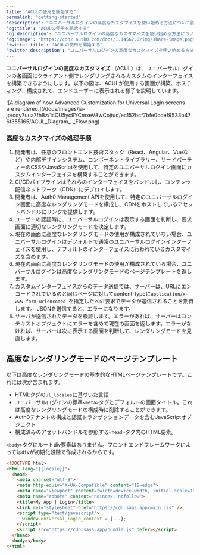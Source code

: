 ```yaml
---
title: "ACULの使用を開始する"
permalink: "getting-started"
'description': "ユニバーサルログインの高度なカスタマイズを使い始める方法について説明します。"
'og:title': "ACULの使用を開始する"
'og:description': "ユニバーサルログインの高度なカスタマイズを使い始める方法について説明します。"
'og:image': "https://cdn2.auth0.com/docs/1.14567.0/img/share-image.png"
'twitter:title': "ACULの使用を開始する"
'twitter:description': "ユニバーサルログインの高度なカスタマイズを使い始める方法について説明します。"
---
```


**ユニバーサルログインの高度なカスタマイズ** （ACUL）は、ユニバーサルログインの各画面にクライアント側でレンダリングされるカスタムのインターフェイスを構築できるようにします。以下の図は、ACULが使用する画面が構築、ホスティング、構成されて、エンドユーザーに表示される様子を説明しています。

<Frame>![A diagram of how Advanced Customization for Universal Login screens are rendered.](/docs/images/ja-jp/cdy7uua7fh8z/1cCU5yc9YCmxeV8wCojtud/ec152bcf7bfe0cdef9533b476f355165/ACUL_Diagram_-_Flow.png)</Frame>

### 高度なカスタマイズの処理手順

1. 開発者は、任意のフロントエンド技術スタック（React、Angular、Vueなど）や内部デザインシステム、コンポーネントライブラリー、サードパーティーのCSSやJavaScriptを使用して、特定のユニバーサルログイン画面にカスタムインターフェイスを構築することができます。
2. CI/CDパイプラインはそれらのインターフェイスをバンドルし、コンテンツ配信ネットワーク（CDN）にデプロイします。
3. 開発者は、Auth0 Management APIを使用して、特定のユニバーサルログイン画面に高度なレンダリングモードを構成し、CDNをホストしているアセットバンドルにリンクを提供します。
4. ユーザーの認証時に、ユニバーサルログインは表示する画面を判断し、要求画面に適切なレンダリングモードを決定します。
5. 現在の画面に高度なレンダリングモードの使用が構成されていない場合、ユニバーサルログインはデフォルトで通常のユニバーサルログインインターフェイスを使用し、デフォルトのインターフェイスに行われているカスタマイズを含めます。
6. 現在の画面に高度なレンダリングモードの使用が構成されている場合、ユニバーサルログインは高度なレンダリングモードのページテンプレートを返します。
7. カスタムインターフェイスからのデータ送信では、サーバーは、URLにエンコードされているのと同じページに対してcontent-typeに`application/x-www-form-urlencoded.`を指定した`POST`要求でデータが送信されることを期待します。 JSONを送信すると、エラーになります。
8. サーバが送信されたデータを検証します。エラーがあれば、サーバーはコンテキストオブジェクトにエラーを含めて現在の画面を返します。エラーがなければ、サーバーは次に表示する画面を判断して、レンダリングモードを見直します。

## 高度なレンダリングモードのページテンプレート

以下は高度なレンダリングモードの基本的なHTMLページテンプレートです。これには次が含まれます。

* HTMLタグの`ul_locales`に基づいた言語
* ユニバーサルログインの標準`<meta>`タグとデフォルトの画面タイトル。これは高度なレンダリングモードの構成時に削除することができます。
* Auth0テナントの構成と認証トランザクションデータを含むJavaScriptオブジェクト
* 構成済みのアセットバンドルを参照する`<head>`タグ内のHTML要素。

<Callout icon="file-lines" color="#0EA5E9" iconType="regular">

`<body>`タグにルートdiv要素はありません。フロントエンドフレームワークによっては`div`が初期化段階で作成されるからです。

</Callout>

```html lines
<!DOCTYPE html>
<html lang="{{locale}}">
  <head>
    <meta charset="utf-8">
    <meta http-equiv="X-UA-Compatible" content="IE=edge">
    <meta name="viewport" content="width=device-width, initial-scale=1">
    <meta name="robots" content="noindex, nofollow">
    <title>My App | Login</title>
    <link rel="stylesheet" href="https://cdn.saas.app/main.css" />
    <script type="text/javascript">
      window.universal_login_context = {...};
    </script>
    <script src="https://cdn.sass.app/bundle.js" defer></script>
  </head>
  <body></body>
</html>
```

